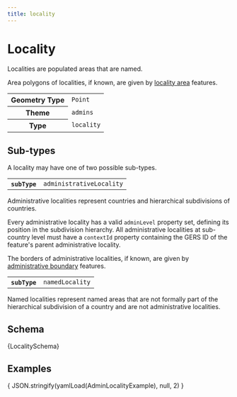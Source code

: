 ```yaml
---
title: locality
---
```



# Locality

Localities are populated areas that are named.

Area polygons of localities, if known, are given by [locality area](localityArea) features.

<table>
  <tr>
    <th>Geometry Type</th>
    <td><code>Point</code></td>
  </tr>
  <tr>
    <th>Theme</th>
    <td><code>admins</code></td>
  </tr>
  <tr>
    <th>Type</th>
    <td><code>locality</code></td>
  </tr>
</table>

## Sub-types

A locality may have one of two possible sub-types.

<Tabs>
  <TabItem value="administrativeLocality" label="Administrative Locality" default>
    <table>
      <tr>
        <th><code>subType</code></th>
        <td><code>administrativeLocality</code></td>
      </tr>
    </table>

Administrative localities represent countries and hierarchical
subdivisions of countries.

Every administrative locality has a valid `adminLevel` property set,
defining its position in the subdivision hierarchy. All administrative
localities at sub-country level must have a `contextId` property
containing the GERS ID of the feature's parent administrative locality.

The borders of administrative localities, if known, are given by
[administrative boundary](administrativeBoundary) features.
  </TabItem>
  <TabItem value="namedLocality" label="Named Locality">
    <table>
      <tr>
        <th><code>subType</code></th>
        <td><code>namedLocality</code></td>
      </tr>
    </table>

Named localities represent named areas that are not formally part of
the hierarchical subdivision of a country and are not administrative
localities.
  </TabItem>
</Tabs>

## Schema

<Tabs>
  <TabItem value="browsable" label="Browsable" default>
    <JSONSchemaViewer schema={ yamlLoad(LocalitySchema) } resolverOptions={ generateResolverOptions({remote: true, yamlBasePath: '/admins'})}/>
  </TabItem>
  <TabItem value="yaml" label="YAML" default>
    <CodeBlock language="jsx">{LocalitySchema}</CodeBlock>
  </TabItem>
</Tabs>

## Examples

<Tabs>
  <TabItem value="administrativeLocality" label="Administrative Locality" default>
    <CodeBlock language="json">{ JSON.stringify(yamlLoad(AdminLocalityExample), null, 2) }</CodeBlock>
  </TabItem>
</Tabs>

